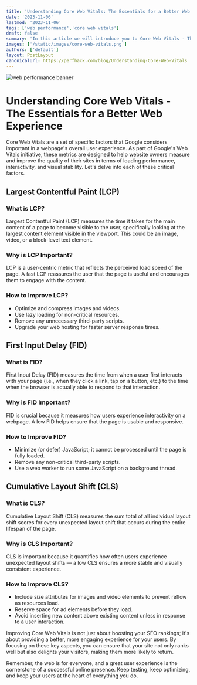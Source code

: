 ```yaml
---
title: 'Understanding Core Web Vitals: The Essentials for a Better Web Experience'
date: '2023-11-06'
lastmod: '2023-11-06'
tags: ['web performance','core web vitals']
draft: false
summary: 'In this article we will introduce you to Core Web Vitals - The Essentials for a Better Web Experience'
images: ['/static/images/core-web-vitals.png']
authors: ['default']
layout: PostLayout
canonicalUrl: https://perfhack.com/blog/Understanding-Core-Web-Vitals
---
```


![web performance banner](/static/images/core-web-vitals.png)

# Understanding Core Web Vitals - The Essentials for a Better Web Experience

Core Web Vitals are a set of specific factors that Google considers important in a webpage's overall user experience. As part of Google's Web Vitals initiative, these metrics are designed to help website owners measure and improve the quality of their sites in terms of loading performance, interactivity, and visual stability. Let's delve into each of these critical factors.

## Largest Contentful Paint (LCP)

### What is LCP?

Largest Contentful Paint (LCP) measures the time it takes for the main content of a page to become visible to the user, specifically looking at the largest content element visible in the viewport. This could be an image, video, or a block-level text element.

### Why is LCP Important?

LCP is a user-centric metric that reflects the perceived load speed of the page. A fast LCP reassures the user that the page is useful and encourages them to engage with the content.

### How to Improve LCP?

- Optimize and compress images and videos.
- Use lazy loading for non-critical resources.
- Remove any unnecessary third-party scripts.
- Upgrade your web hosting for faster server response times.

## First Input Delay (FID)

### What is FID?

First Input Delay (FID) measures the time from when a user first interacts with your page (i.e., when they click a link, tap on a button, etc.) to the time when the browser is actually able to respond to that interaction.

### Why is FID Important?

FID is crucial because it measures how users experience interactivity on a webpage. A low FID helps ensure that the page is usable and responsive.

### How to Improve FID?

- Minimize (or defer) JavaScript; it cannot be processed until the page is fully loaded.
- Remove any non-critical third-party scripts.
- Use a web worker to run some JavaScript on a background thread.

## Cumulative Layout Shift (CLS)

### What is CLS?

Cumulative Layout Shift (CLS) measures the sum total of all individual layout shift scores for every unexpected layout shift that occurs during the entire lifespan of the page.

### Why is CLS Important?

CLS is important because it quantifies how often users experience unexpected layout shifts — a low CLS ensures a more stable and visually consistent experience.

### How to Improve CLS?

- Include size attributes for images and video elements to prevent reflow as resources load.
- Reserve space for ad elements before they load.
- Avoid inserting new content above existing content unless in response to a user interaction.



Improving Core Web Vitals is not just about boosting your SEO rankings; it's about providing a better, more engaging experience for your users. By focusing on these key aspects, you can ensure that your site not only ranks well but also delights your visitors, making them more likely to return.

Remember, the web is for everyone, and a great user experience is the cornerstone of a successful online presence. Keep testing, keep optimizing, and keep your users at the heart of everything you do.
